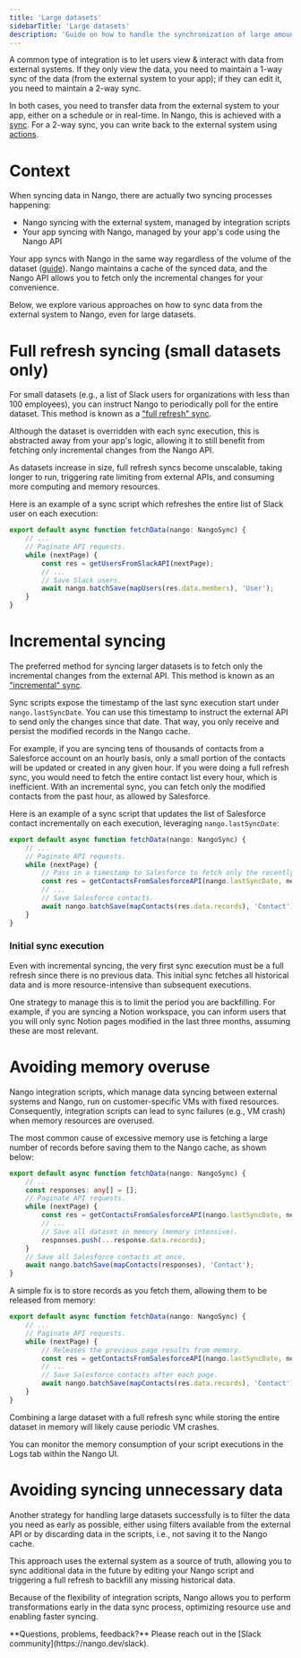 ```yaml
---
title: 'Large datasets'
sidebarTitle: 'Large datasets'
description: 'Guide on how to handle the synchronization of large amounts of data from APIs.'
---
```


A common type of integration is to let users view & interact with data from external systems. If they only view the data, you need to maintain a 1-way sync of the data (from the external system to your app); if they can edit it, you need to maintain a 2-way sync.

In both cases, you need to transfer data from the external system to your app, either on a schedule or in real-time. In Nango, this is achieved with a [sync](/guides/syncs/overview). For a 2-way sync, you can write back to the external system using [actions](/guides/actions/overview).

# Context

When syncing data in Nango, there are actually two syncing processes happening:
- Nango syncing with the external system, managed by integration scripts
- Your app syncing with Nango, managed by your app's code using the Nango API

Your app syncs with Nango in the same way regardless of the volume of the dataset ([guide](/guides/syncs/use-a-sync)). Nango maintains a cache of the synced data, and the Nango API allows you to fetch only the incremental changes for your convenience.

Below, we explore various approaches on how to sync data from the external system to Nango, even for large datasets.

# Full refresh syncing (small datasets only)

For small datasets (e.g., a list of Slack users for organizations with less than 100 employees), you can instruct Nango to periodically poll for the entire dataset. This method is known as a ["full refresh" sync](/guides/syncs/overview#full-refresh-syncs).

Although the dataset is overridden with each sync execution, this is abstracted away from your app's logic, allowing it to still benefit from fetching only incremental changes from the Nango API.

As datasets increase in size, full refresh syncs become unscalable, taking longer to run, triggering rate limiting from external APIs, and consuming more computing and memory resources.

Here is an example of a sync script which refreshes the entire list of Slack user on each execution:

```ts
export default async function fetchData(nango: NangoSync) {
    // ...
    // Paginate API requests.
    while (nextPage) {
        const res = getUsersFromSlackAPI(nextPage);
        // ...
        // Save Slack users.
        await nango.batchSave(mapUsers(res.data.members), 'User');
    }
}
```

# Incremental syncing

The preferred method for syncing larger datasets is to fetch only the incremental changes from the external API. This method is known as an ["incremental" sync](https://docs.nango.dev/guides/syncs/overview#incremental-syncs).

Sync scripts expose the timestamp of the last sync execution start under `nango.lastSyncDate`. You can use this timestamp to instruct the external API to send only the changes since that date. That way, you only receive and persist the modified records in the Nango cache.

For example, if you are syncing tens of thousands of contacts from a Salesforce account on an hourly basis, only a small portion of the contacts will be updated or created in any given hour. If you were doing a full refresh sync, you would need to fetch the entire contact list every hour, which is inefficient. With an incremental sync, you can fetch only the modified contacts from the past hour, as allowed by Salesforce.

Here is an example of a sync script that updates the list of Salesforce contact incrementally on each execution, leveraging `nango.lastSyncDate`:

```ts
export default async function fetchData(nango: NangoSync) {
    // ...
    // Paginate API requests.
    while (nextPage) {
        // Pass in a timestamp to Salesforce to fetch only the recently modified data.
        const res = getContactsFromSalesforceAPI(nango.lastSyncDate, nextPage);
        // ...
        // Save Salesforce contacts.
        await nango.batchSave(mapContacts(res.data.records), 'Contact');
    }
}
```

### Initial sync execution

Even with incremental syncing, the very first sync execution must be a full refresh since there is no previous data. This initial sync fetches all historical data and is more resource-intensive than subsequent executions.

One strategy to manage this is to limit the period you are backfilling. For example, if you are syncing a Notion workspace, you can inform users that you will only sync Notion pages modified in the last three months, assuming these are most relevant.

# Avoiding memory overuse

Nango integration scripts, which manage data syncing between external systems and Nango, run on customer-specific VMs with fixed resources. Consequently, integration scripts can lead to sync failures (e.g., VM crash) when memory resources are overused.

The most common cause of excessive memory use is fetching a large number of records before saving them to the Nango cache, as shown below:

```ts
export default async function fetchData(nango: NangoSync) {
    // ...
    const responses: any[] = [];
    // Paginate API requests.
    while (nextPage) {
        const res = getContactsFromSalesforceAPI(nango.lastSyncDate, nextPage);
        // ...
        // Save all dataset in memory (memory intensive).
        responses.push(...response.data.records);
    }
    // Save all Salesforce contacts at once.
    await nango.batchSave(mapContacts(responses), 'Contact');
}
```

A simple fix is to store records as you fetch them, allowing them to be released from memory:

```ts
export default async function fetchData(nango: NangoSync) {
    // ...
    // Paginate API requests.
    while (nextPage) {
        // Releases the previous page results from memory.
        const res = getContactsFromSalesforceAPI(nango.lastSyncDate, nextPage);
        // ...
        // Save Salesforce contacts after each page.
        await nango.batchSave(mapContacts(res.data.records), 'Contact');
    }
}
```

Combining a large dataset with a full refresh sync while storing the entire dataset in memory will likely cause periodic VM crashes.

You can monitor the memory consumption of your script executions in the Logs tab within the Nango UI.

# Avoiding syncing unnecessary data

Another strategy for handling large datasets successfully is to filter the data you need as early as possible, either using filters available from the external API or by discarding data in the scripts, i.e., not saving it to the Nango cache.

This approach uses the external system as a source of truth, allowing you to sync additional data in the future by editing your Nango script and triggering a full refresh to backfill any missing historical data.

Because of the flexibility of integration scripts, Nango allows you to perform transformations early in the data sync process, optimizing resource use and enabling faster syncing.

<Tip>
**Questions, problems, feedback?** Please reach out in the [Slack community](https://nango.dev/slack).
</Tip>
